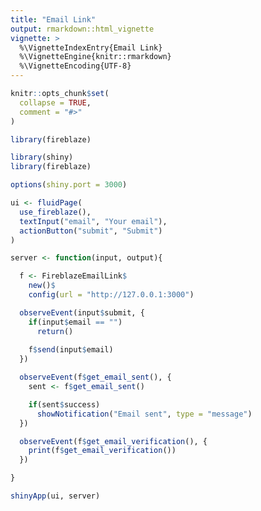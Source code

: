 ```yaml
---
title: "Email Link"
output: rmarkdown::html_vignette
vignette: >
  %\VignetteIndexEntry{Email Link}
  %\VignetteEngine{knitr::rmarkdown}
  %\VignetteEncoding{UTF-8}
---
```


```r
knitr::opts_chunk$set(
  collapse = TRUE,
  comment = "#>"
)
```

```r
library(fireblaze)
```

```r
library(shiny)
library(fireblaze)

options(shiny.port = 3000) 

ui <- fluidPage(
  use_fireblaze(),
  textInput("email", "Your email"),
  actionButton("submit", "Submit")
)

server <- function(input, output){

  f <- FireblazeEmailLink$
    new()$
    config(url = "http://127.0.0.1:3000")

  observeEvent(input$submit, {
    if(input$email == "")
      return()
    
    f$send(input$email)
  })

  observeEvent(f$get_email_sent(), {
    sent <- f$get_email_sent()

    if(sent$success)
      showNotification("Email sent", type = "message")
  })

  observeEvent(f$get_email_verification(), {
    print(f$get_email_verification())
  })

}

shinyApp(ui, server)
```
